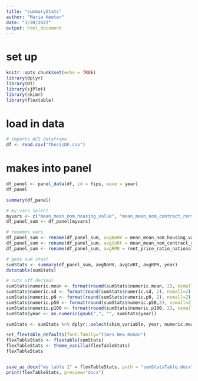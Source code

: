```yaml
---
title: "summaryStats"
author: "Maria Heeter"
date: "3/30/2022"
output: html_document
---
```


# set up 
```r
knitr::opts_chunk$set(echo = TRUE)
library(dplyr)
library(DT)
library(sjPlot)
library(skimr)
library(flextable)
```

# load in data 
```r
# imports ACS dataframe 
df <- read.csv("thesisDF.csv")
```

# makes into panel 

```r
df_panel <- panel_data(df, id = fips, wave = year)
df_panel

summary(df_panel)

# my vars select 
myvars <- c("mean_mean_nom_housing_value", "mean_mean_nom_contract_rent", "rent_price_ratio_national") # see which to incl 
df_panel_sum <- df_panel[myvars]

# renames vars 
df_panel_sum <- rename(df_panel_sum, avgNoHV = mean_mean_nom_housing_value)
df_panel_sum <- rename(df_panel_sum, avgCoRt = mean_mean_nom_contract_rent)
df_panel_sum <- rename(df_panel_sum, avgRPR = rent_price_ratio_national)

# gens sum stast 
sumStats <- summary(df_panel_sum, avgNoHV, avgCoRt, avgRPR, year)
datatable(sumStats)

# cuts off decimal 
sumStats$numeric.mean <- format(round(sumStats$numeric.mean, 2), nsmall=2)
sumStats$numeric.sd <- format(round(sumStats$numeric.sd, 2), nsmall=2)
sumStats$numeric.p0 <- format(round(sumStats$numeric.p0, 2), nsmall=2)
sumStats$numeric.p50 <- format(round(sumStats$numeric.p50,2), nsmall=2)
sumStats$numeric.p100 <- format(round(sumStats$numeric.p100, 2), nsmall=2)
sumStats$year <- as.numeric(gsub(",", "", sumStats$year))

sumStats <- sumStats %>% dplyr::select(skim_variable, year, numeric.mean, numeric.sd, numeric.p0, numeric.p50, numeric.p100, numeric.hist)

set_flextable_defaults(font.family="Times New Roman")
flexTableStats <- flextable(sumStats)
flexTableStats <- theme_vanilla(flexTableStats)
flexTableStats


save_as_docx("my table 1" = flexTableStats, path = "sumStatsTable.docx")
print(flexTableStats, preview="docx")


```